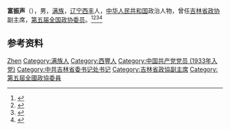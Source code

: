 '''富振声'''（{{bd|1912年||1985年|}}），男，[[满族|满族]]，[[辽宁|辽宁]][[西丰|西丰]]人，[[中华人民共和国|中华人民共和国]]政治人物，曾任[[吉林省政协|吉林省政协]]副主席，[[第五届全国政协委员|第五届全国政协委员]]。<ref>{{Cite book|title=20世纪中华人物名字号辞典|author=周家珍编著|publisher=法律出版社|year=2000|isbn=9787503628320|location=北京|pages=}}</ref><ref>{{Cite book|title=中国近现代人物别名词典|author=徐为民编|publisher=沈阳出版社|year=1993|isbn=|location=沈阳|pages=}}</ref><ref>{{Cite book|title=吉林省百科全书 • 下册|author=王云坤主编; 尤国, 尹峰文, 邢世杰等副主编|publisher=吉林人民出版社|year=1998|isbn=|location=长春|pages=}}</ref><ref>{{Cite book|title=中华人民共和国职官志|author=何虎生, 李耀东, 向常福主编|publisher=中国社会出版社|year=2003|isbn=9787800883934|location=北京|pages=}}</ref>

== 参考资料 ==
{{reflist}}

{{中国人物小作品}}

{{Authority control}}
{{DEFAULTSORT:Fu富}}
[[Category:富姓|Zhen]]
[[Category:满族人|Category:满族人]]
[[Category:西豐人|Category:西豐人]]
[[Category:中国共产党党员_(1933年入党)|Category:中国共产党党员 (1933年入党)]]
[[Category:中共吉林省委书记处书记|Category:中共吉林省委书记处书记]]
[[Category:吉林省政協副主席|Category:吉林省政協副主席]]
[[Category:第五屆全國政協委員|Category:第五屆全國政協委員]]